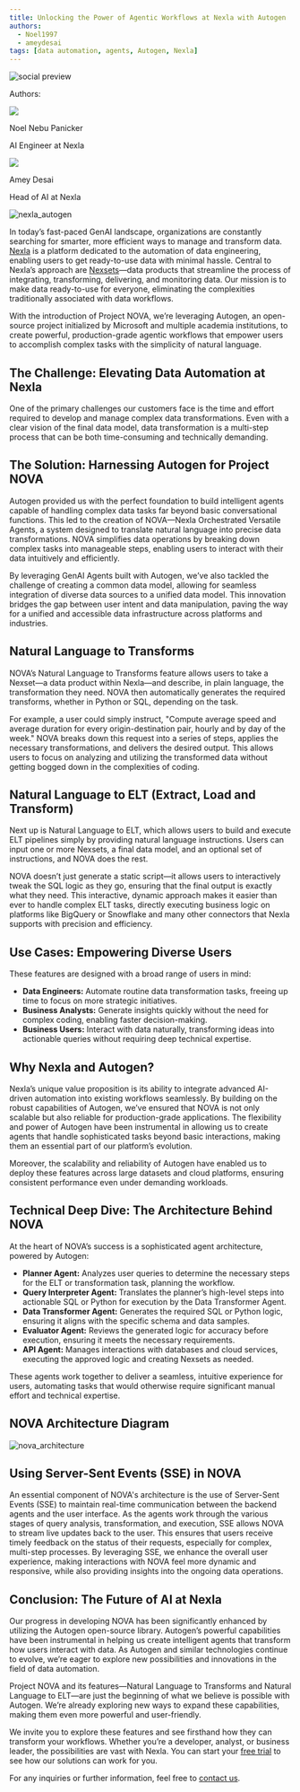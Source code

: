 ```yaml
---
title: Unlocking the Power of Agentic Workflows at Nexla with Autogen
authors:
  - Noel1997
  - ameydesai
tags: [data automation, agents, Autogen, Nexla]
---
```


<div>
<img noZoom className="social-share-img"
  src="https://media.githubusercontent.com/media/ag2ai/ag2/refs/heads/main/website/static/img/cover.png"
  alt="social preview"
  style={{ position: 'absolute', left: '-9999px' }}
/>
</div>

<div class="blog-authors">
  <p class="authors">Authors:</p>
  <CardGroup cols={2}>
    <Card href="https://github.com/Noel1997">
        <div class="col card">
          <div class="img-placeholder">
            <img noZoom src="https://github.com/Noel1997.png" />
          </div>
          <div>
            <p class="name">Noel Nebu Panicker</p>
            <p>AI Engineer at Nexla</p>
          </div>
        </div>
    </Card>
    <Card href="https://github.com/ameyitis">
        <div class="col card">
          <div class="img-placeholder">
            <img noZoom src="https://github.com/ameyitis.png" />
          </div>
          <div>
            <p class="name">Amey Desai</p>
            <p>Head of AI at Nexla</p>
          </div>
        </div>
    </Card>
  </CardGroup>
</div>

![nexla_autogen](img/nexla_autogen.webp)

In today’s fast-paced GenAI landscape, organizations are constantly searching for smarter, more efficient ways to manage and transform data. [Nexla](https://nexla.com/) is a platform dedicated to the automation of data engineering, enabling users to get ready-to-use data with minimal hassle. Central to Nexla’s approach are [Nexsets](https://nexla.com/nexsets-modern-data-building-blocks/)—data products that streamline the process of integrating, transforming, delivering, and monitoring data. Our mission is to make data ready-to-use for everyone, eliminating the complexities traditionally associated with data workflows.

With the introduction of Project NOVA, we’re leveraging Autogen, an open-source project initialized by Microsoft and multiple academia institutions, to create powerful, production-grade agentic workflows that empower users to accomplish complex tasks with the simplicity of natural language.

## The Challenge: Elevating Data Automation at Nexla

One of the primary challenges our customers face is the time and effort required to develop and manage complex data transformations. Even with a clear vision of the final data model, data transformation is a multi-step process that can be both time-consuming and technically demanding.

## The Solution: Harnessing Autogen for Project NOVA

Autogen provided us with the perfect foundation to build intelligent agents capable of handling complex data tasks far beyond basic conversational functions. This led to the creation of NOVA—Nexla Orchestrated Versatile Agents, a system designed to translate natural language into precise data transformations. NOVA simplifies data operations by breaking down complex tasks into manageable steps, enabling users to interact with their data intuitively and efficiently.

By leveraging GenAI Agents built with Autogen, we’ve also tackled the challenge of creating a common data model, allowing for seamless integration of diverse data sources to a unified data model. This innovation bridges the gap between user intent and data manipulation, paving the way for a unified and accessible data infrastructure across platforms and industries.

## Natural Language to Transforms

NOVA’s Natural Language to Transforms feature allows users to take a Nexset—a data product within Nexla—and describe, in plain language, the transformation they need. NOVA then automatically generates the required transforms, whether in Python or SQL, depending on the task.

For example, a user could simply instruct, "Compute average speed and average duration for every origin-destination pair, hourly and by day of the week." NOVA breaks down this request into a series of steps, applies the necessary transformations, and delivers the desired output. This allows users to focus on analyzing and utilizing the transformed data without getting bogged down in the complexities of coding.

## Natural Language to ELT (Extract, Load and Transform)

Next up is Natural Language to ELT, which allows users to build and execute ELT pipelines simply by providing natural language instructions. Users can input one or more Nexsets, a final data model, and an optional set of instructions, and NOVA does the rest.

NOVA doesn’t just generate a static script—it allows users to interactively tweak the SQL logic as they go, ensuring that the final output is exactly what they need. This interactive, dynamic approach makes it easier than ever to handle complex ELT tasks, directly executing business logic on platforms like BigQuery or Snowflake and many other connectors that Nexla supports with precision and efficiency.

## Use Cases: Empowering Diverse Users

These features are designed with a broad range of users in mind:
- **Data Engineers:** Automate routine data transformation tasks, freeing up time to focus on more strategic initiatives.
- **Business Analysts:** Generate insights quickly without the need for complex coding, enabling faster decision-making.
- **Business Users:** Interact with data naturally, transforming ideas into actionable queries without requiring deep technical expertise.

## Why Nexla and Autogen?

Nexla’s unique value proposition is its ability to integrate advanced AI-driven automation into existing workflows seamlessly. By building on the robust capabilities of Autogen, we’ve ensured that NOVA is not only scalable but also reliable for production-grade applications. The flexibility and power of Autogen have been instrumental in allowing us to create agents that handle sophisticated tasks beyond basic interactions, making them an essential part of our platform’s evolution.

Moreover, the scalability and reliability of Autogen have enabled us to deploy these features across large datasets and cloud platforms, ensuring consistent performance even under demanding workloads.

## Technical Deep Dive: The Architecture Behind NOVA

At the heart of NOVA’s success is a sophisticated agent architecture, powered by Autogen:

- **Planner Agent:** Analyzes user queries to determine the necessary steps for the ELT or transformation task, planning the workflow.
- **Query Interpreter Agent:** Translates the planner’s high-level steps into actionable SQL or Python for execution by the Data Transformer Agent.
- **Data Transformer Agent:** Generates the required SQL or Python logic, ensuring it aligns with the specific schema and data samples.
- **Evaluator Agent:** Reviews the generated logic for accuracy before execution, ensuring it meets the necessary requirements.
- **API Agent:** Manages interactions with databases and cloud services, executing the approved logic and creating Nexsets as needed.

These agents work together to deliver a seamless, intuitive experience for users, automating tasks that would otherwise require significant manual effort and technical expertise.

## NOVA Architecture Diagram

![nova_architecture](img/nova_architecture.webp)

## Using Server-Sent Events (SSE) in NOVA

An essential component of NOVA's architecture is the use of Server-Sent Events (SSE) to maintain real-time communication between the backend agents and the user interface. As the agents work through the various stages of query analysis, transformation, and execution, SSE allows NOVA to stream live updates back to the user. This ensures that users receive timely feedback on the status of their requests, especially for complex, multi-step processes. By leveraging SSE, we enhance the overall user experience, making interactions with NOVA feel more dynamic and responsive, while also providing insights into the ongoing data operations.

## Conclusion: The Future of AI at Nexla

Our progress in developing NOVA has been significantly enhanced by utilizing the Autogen open-source library. Autogen’s powerful capabilities have been instrumental in helping us create intelligent agents that transform how users interact with data. As Autogen and similar technologies continue to evolve, we’re eager to explore new possibilities and innovations in the field of data automation.

Project NOVA and its features—Natural Language to Transforms and Natural Language to ELT—are just the beginning of what we believe is possible with Autogen. We’re already exploring new ways to expand these capabilities, making them even more powerful and user-friendly.

We invite you to explore these features and see firsthand how they can transform your workflows. Whether you’re a developer, analyst, or business leader, the possibilities are vast with Nexla. You can start your [free trial](https://nexla.com/free-trial/) to see how our solutions can work for you.

For any inquiries or further information, feel free to [contact us](mailto:ai@nexla.com).
